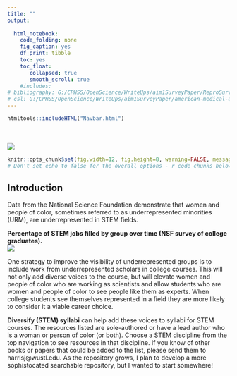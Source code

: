 ---
title: ""
output:
   
  html_notebook: 
    code_folding: none
    fig_caption: yes
    df_print: tibble
    toc: yes
    toc_float: 
       collapsed: true
       smooth_scroll: true
    #includes:
# bibliography: G:/CPHSS/OpenScience/WriteUps/aim1SurveyPaper/ReproSurveyPaper_02122018.bibtex
# csl: G:/CPHSS/OpenScience/WriteUps/aim1SurveyPaper/american-medical-association-no-url.CSL
---
<!-- <head{#top}> -->

<!-- <script src = "Main.js"></script> -->
<!-- <link rel="stylesheet" type="text/css" href="MainStyle.css"> -->
```{r, echo=FALSE}
htmltools::includeHTML("Navbar.html")
```
<BR><BR><img class="logo" src = "logo-header-stem.gif">
   
<!-- </head> -->

```{r setupOpts, echo=FALSE}
knitr::opts_chunk$set(fig.width=12, fig.height=8, warning=FALSE, message=FALSE)
# Don't set echo to false for the overall options - r code chunks below need to appear
```

## Introduction

Data from the National Science Foundation demonstrate that women and people of color, sometimes referred to as underrepresented minorities (URM), are underrepresented in STEM fields. 

**Percentage of STEM jobs filled by group over time (NSF survey of college graduates).**<br>
<img src = "intersection-fig3.jpeg">

One strategy to improve the visibility of underrepresented groups is to include work from underrepresented scholars in college courses. This will not only add diverse voices to the course, but will elevate women and people of color who are working as scientists and allow students who are women and people of color to see people like them as experts. When college students see themselves represented in a field they are more likely to consider it a viable career choice.

**Diversify (STEM) syllabi** can help add these voices to syllabi for STEM courses. The resources listed are sole-authored or have a lead author who is a woman or person of color (or both). Choose a STEM discipline from the top navigation to see resources in that discipline. If you know of other books or papers that could be added to the list, please send them to harrisj@wustl.edu. As the repository grows, I plan to develop a more sophistocated searchable repository, but I wanted to start somewhere!

